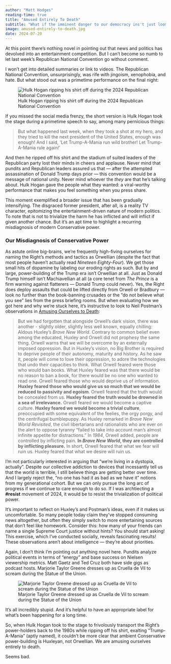 ```yaml
---
author: "Matt Hodges"
reading-time: true
title: "Amused Entirely To Death"
subtitle: "What if the imminent danger to our democracy ins't just looming authoritarianism, but also our own insatiable appetite for distraction? Last week’s Republican National Convention provided a stark reminder of this unsettling threat."
image: amused-entirely-to-death.jpg
date: 2024-07-20
---
```


At this point there’s nothing novel in pointing out that news and politics has devolved into an entertainment competition. But I can’t become so numb to let last week’s Republican National Convention go without comment.

I won’t get into detailed summaries or link to videos. The Republican National Convention, unsurprisingly, was rife with jingoism, xenophobia, and hate. But what stood out was a primetime performance on the final night:

![Hulk Hogan ripping his shirt off during the 2024 Republican National Convention](hulk-hogan-trump.jpg)

If you missed the social media frenzy, the short version is Hulk Hogan took the stage during a primetime speech to say, among many pernicious things:

> But what happened last week, when they took a shot at my hero, and they tried to kill the next president of the United States, enough was enough! And I said, ‘Let Trump-A-Mania run wild brother! Let Trump-A-Mania rule again!’

And then he ripped off his shirt and the stadium of suited leaders of the Republican party lost their minds in cheers and applause. Never mind that pundits and Republican leaders assured us that — after the attempted assassination of Donald Trump days prior — this convention would be a message of national unity. Never mind whoever the *they* are that he’s talking about. Hulk Hogan gave the people what they wanted: a viral-worthy performance that makes you feel something when you press share.

This moment exemplified a broader issue that has been gradually intensifying. The disgraced former president, after all, is a reality TV character, epitomizing the entertainment-driven nature of modern politics. To note that is not to trivialize the harm he has inflicted and will inflict if given another chance. But it's an apt time to highlight a recurring misdiagnosis of modern Conservative power. 

### Our Misdiagnosis of Conservative Power
As astute online big-brains, we’re frequently high-fiving ourselves for naming the Right’s methods and tactics as Orwellian (despite the fact that most people haven’t actually read *Nineteen Eighty-Four*). We get those small hits of dopamine by labeling our eroding rights as such. But by and large, power-building of the Trump era isn’t Orwellian at all. Just as Donald Trump himself isn’t Machiavellian at all (a core tenet from *The Prince* is a firm warning against flatterers — Donald Trump could never). Yes, the Right does deploy assaults that could be lifted directly from Orwell or Bradbury — look no further than the book-banning crusades or the “do not believe what you see” lies from the press briefing rooms. But when evaluating how we got here and why we’re stuck here, it’s instructive to look to Neil Postman’s observations in [Amusing Ourselves to Death](https://en.wikipedia.org/wiki/Amusing_Ourselves_to_Death){target="_blank"}:

> But we had forgotten that alongside Orwell's dark vision, there was another - slightly older, slightly less well known, equally chilling: Aldous Huxley's *Brave New World*. Contrary to common belief even among the educated, Huxley and Orwell did not prophesy the same thing. Orwell warns that we will be overcome by an externally imposed oppression. But in Huxley's vision, no Big Brother is required to deprive people of their autonomy, maturity and history. As he saw it, people will come to love their oppression, to adore the technologies that undo their capacities to think. What Orwell feared were those who would ban books. What Huxley feared was that there would be no reason to ban a book, for there would be no one who wanted to read one. Orwell feared those who would deprive us of information. **Huxley feared those who would give us so much that we would be reduced to passivity and egoism**. Orwell feared that the truth would be concealed from us. **Huxley feared the truth would be drowned in a sea of irrelevance.** Orwell feared we would become a captive culture. **Huxley feared we would become a trivial culture**, preoccupied with some equivalent of the feelies, the orgy porgy, and the centrifugal bumblepuppy. As Huxley remarked in *Brave New World Revisited*, the civil libertarians and rationalists who are ever on the alert to oppose tyranny "failed to take into account man's almost infinite appetite for distractions." In *1984*, Orwell added, people are controlled by inflicting pain. **In *Brave New World*, they are controlled by inflicting pleasure.** In short, Orwell feared that what we fear will ruin us. Huxley feared that what we desire will ruin us.

I’m not particularly interested in arguing that “we’re living in a dystopia, actually”. Despite our collective addiction to devices that incessantly tell us that the world is terrible, I still believe things are getting better over time. And I largely reject the, “no one has had it as bad as we have it” notions from my generational cohort. But we can only pursue the long arc of progress if we continue to care enough to do so. If I was archtiecting a **#resist** movement of 2024, it would be to resist the trivialization of political power.

It's important to reflect on Huxley's and Postman's ideas, even if it makes us uncomfortable. So many people today claim they've stopped consuming news altogether, but often they simply switch to more entertaining sources that don't feel like homework. Consider this: how many of your friends can name a single Supreme Court justice without hints? You should start asking! This exercise, which I've conducted socially, reveals fascinating results! These observations aren't about intelligence — they're about priorities.

Again, I don’t think I’m pointing out anything novel here. Pundits analyze political events in terms of "energy" and base success on Nielsen viewership metrics. Matt Gaetz and Ted Cruz both have side gigs as podcast hosts. Marjorie Taylor Greene dresses up as Cruella de Vil to scream during the Statue of the Union.

![Marjorie Taylor Greene dressed up as Cruella de Vil to scream during the Statue of the Union](marjorie-taylor-greene-sotu.jpg)

It's all incredibly stupid. And it's helpful to have an appropriate label for what’s been happening for a long time.

So, when Hulk Hogan took to the stage to frivolously transport the Right’s power-holders back to the 1980s while ripping off his shirt, exalting “Trump-A-Mania” (aptly named), it couldn’t be more clear that ambient Conservative power-building is Huxleyan, not Orwellian. We are amusing ourselves entirely to death.

Seems bad. 

